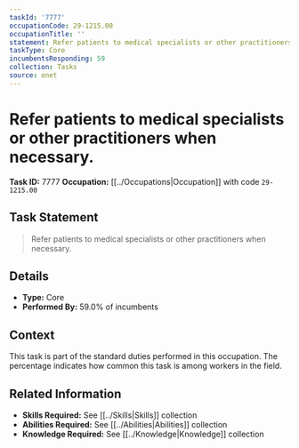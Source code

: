 ```yaml
---
taskId: '7777'
occupationCode: 29-1215.00
occupationTitle: ''
statement: Refer patients to medical specialists or other practitioners when necessary.
taskType: Core
incumbentsResponding: 59
collection: Tasks
source: onet
---
```

# Refer patients to medical specialists or other practitioners when necessary.

**Task ID:** 7777
**Occupation:** [[../Occupations|Occupation]] with code `29-1215.00`

## Task Statement

> Refer patients to medical specialists or other practitioners when necessary.

## Details

- **Type:** Core
- **Performed By:** 59.0% of incumbents

## Context

This task is part of the standard duties performed in this occupation. The percentage indicates how common this task is among workers in the field.

## Related Information

- **Skills Required:** See [[../Skills|Skills]] collection
- **Abilities Required:** See [[../Abilities|Abilities]] collection
- **Knowledge Required:** See [[../Knowledge|Knowledge]] collection
